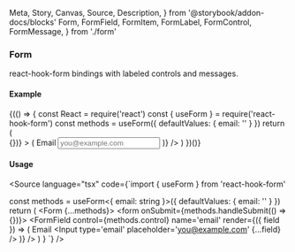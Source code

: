   Meta,
  Story,
  Canvas,
  Source,
  Description,
} from '@storybook/addon-docs/blocks'
  Form,
  FormField,
  FormItem,
  FormLabel,
  FormControl,
  FormMessage,
} from './form'

<Meta title="UI/Form/Docs" component={Form} />

### Form

react-hook-form bindings with labeled controls and messages.

#### Example

<Canvas>
  <Story name="RHFExample">
    {(() => {
      const React = require('react')
      const { useForm } = require('react-hook-form')
      const methods = useForm({ defaultValues: { email: '' } })
      return (
        <Form {...methods}>
          <form
            className="flex w-80 flex-col gap-3"
            onSubmit={methods.handleSubmit(() => {})}
          >
            <FormField
              control={methods.control}
              name="email"
              render={({ field }) => (
                <FormItem>
                  <FormLabel>Email</FormLabel>
                  <FormControl>
                    <Input
                      type="email"
                      placeholder="you@example.com"
                      {...field}
                    />
                  </FormControl>
                  <FormMessage />
                </FormItem>
              )}
            />
          </form>
        </Form>
      )
    })()}
  </Story>
</Canvas>

#### Usage

<Source language="tsx" code={`import { useForm } from 'react-hook-form'

  const methods = useForm<{ email: string }>({ defaultValues: { email: '' } })
  return (
    <Form {...methods}>
      <form onSubmit={methods.handleSubmit(() => {})}>
        <FormField
          control={methods.control}
          name='email'
          render={({ field }) => (
            <FormItem>
              <FormLabel>Email</FormLabel>
              <FormControl>
                <Input type='email' placeholder='you@example.com' {...field} />
              </FormControl>
              <FormMessage />
            </FormItem>
          )}
        />
      </form>
    </Form>
  )
}
`} />
